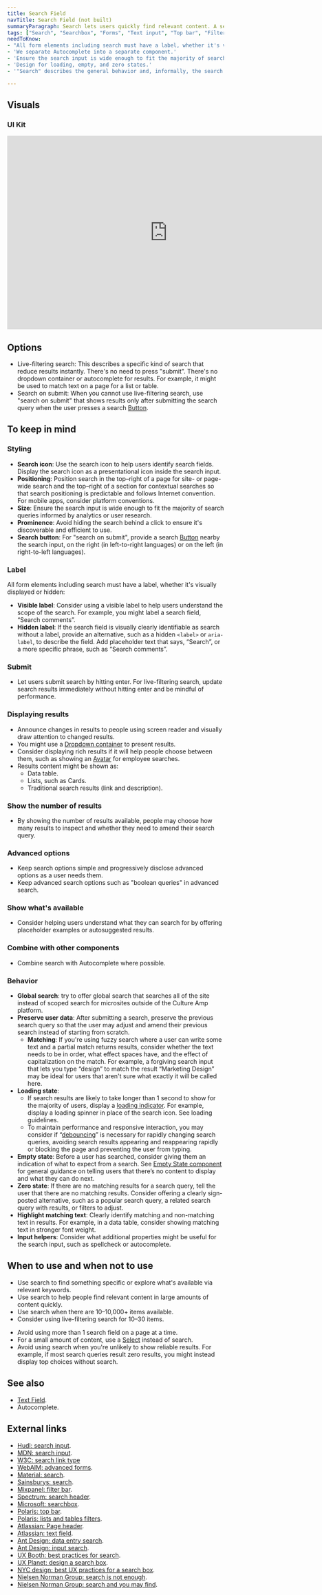 ```yaml
---
title: Search Field
navTitle: Search Field (not built)
summaryParagraph: Search lets users quickly find relevant content. A search field allows a user to type a word or phrase to filter a large amount of data down to a known piece of content or to a narrower list of relevant content without navigation.
tags: ["Search", "Searchbox", "Forms", "Text input", "Top bar", "Filters", "Autocomplete", "Autosuggest", "Live filter"]
needToKnow:
- "All form elements including search must have a label, whether it's visually displayed or hidden."
- 'We separate Autocomplete into a separate component.'
- 'Ensure the search input is wide enough to fit the majority of search queries informed by analytics or user research.'
- 'Design for loading, empty, and zero states.'
- '"Search" describes the general behavior and, informally, the search field. "Search field" describes the main search component (label and input).'

---
```



## Visuals

### UI Kit

<iframe style="border: none;" width="744" height="450" src="https://www.figma.com/embed?embed_host=share&url=https%3A%2F%2Fwww.figma.com%2Ffile%2Fe3TyAOZKfLg9cA01Iy1Mgm%2FKaizen-Site-embed%3Fnode-id%3D19823%253A84" allowfullscreen></iframe>

## Options

- Live-filtering search: This describes a specific kind of search that reduce results instantly. There's no need to press "submit". There's no dropdown container or autocomplete for results. For example, it might be used to match text on a page for a list or table.
- Search on submit: When you cannot use live-filtering search, use "search on submit" that shows results only after submitting the search query when the user presses a search [Button](/components/button).

## To keep in mind

### Styling

- **Search icon**: Use the search icon to help users identify search fields. Display the search icon as a presentational icon inside the search input.
- **Positioning**: Position search in the top–right of a page for site- or page-wide search and the top–right of a section for contextual searches so that search positioning is predictable and follows Internet convention. For mobile apps, consider platform conventions.
- **Size**: Ensure the search input is wide enough to fit the majority of search queries informed by analytics or user research.
- **Prominence**: Avoid hiding the search behind a click to ensure it's discoverable and efficient to use.
- **Search button**: For "search on submit", provide a search [Button](/components/button) nearby the search input, on the right (in left-to-right languages) or on the left (in right-to-left languages).

### Label

All form elements including search must have a label, whether it's visually displayed or hidden:

- **Visible label**: Consider using a visible label to help users understand the scope of the search. For example, you might label a search field, “Search comments”.
- **Hidden label**: If the search field is visually clearly identifiable as search without a label, provide an alternative, such as a hidden `<label>` or `aria-label`, to describe the field. Add placeholder text that says, “Search”, or a more specific phrase, such as “Search comments”.

### Submit

- Let users submit search by hitting enter. For live-filtering search, update search results immediately without hitting enter and be mindful of performance.

### Displaying results

- Announce changes in results to people using screen reader and visually draw attention to changed results.
- You might use a [Dropdown container](/components/dropdown) to present results.
- Consider displaying rich results if it will help people choose between them, such as showing an [Avatar](/components/avatar) for employee searches.
- Results content might be shown as:
    - Data table.
    - Lists, such as Cards.
    - Traditional search results (link and description).

### Show the number of results

- By showing the number of results available, people may choose how many results to inspect and whether they need to amend their search query.

### Advanced options

- Keep search options simple and progressively disclose advanced options as a user needs them.
- Keep advanced search options such as "boolean queries" in advanced search.

### Show what's available

- Consider helping users understand what they can search for by offering placeholder examples or autosuggested results.

### Combine with other components

- Combine search with Autocomplete where possible.

### Behavior

- **Global search**: try to offer global search that searches all of the site instead of scoped search for microsites outside of the Culture Amp platform.
- **Preserve user data**: After submitting a search, preserve the previous search query so that the user may adjust and amend their previous search instead of starting from scratch.
   - **Matching**: If you're using fuzzy search where a user can write some text and a partial match returns results, consider whether the text needs to be in order, what effect spaces have, and the effect of capitalization on the match. For example, a forgiving search input that lets you type “design” to match the result “Marketing Design” may be ideal for users that aren't sure what exactly it will be called here.
- **Loading state**:
   - If search results are likely to take longer than 1 second to show for the majority of users, display a [loading indicator](/guidelines/loading-patterns/). For example, display a loading spinner in place of the search icon. See loading guidelines.
   - To maintain performance and responsive interaction, you may consider if “[debouncing](https://css-tricks.com/the-difference-between-throttling-and-debouncing/)” is necessary for rapidly changing search queries, avoiding search results appearing and reappearing rapidly or blocking the page and preventing the user from typing.
- **Empty state**: Before a user has searched, consider giving them an indication of what to expect from a search. See [Empty State component](/components/empty-state) for general guidance on telling users that there’s no content to display and what they can do next.
- **Zero state**: If there are no matching results for a search query, tell the user that there are no matching results. Consider offering a clearly sign-posted alternative, such as a popular search query, a related search query with results, or filters to adjust.
- **Highlight matching text**: Clearly identify matching and non-matching text in results. For example, in a data table, consider showing matching text in stronger font weight.
- **Input helpers**: Consider what additional properties might be useful for the search input, such as spellcheck or autocomplete.



## When to use and when not to use

<WhenToUseAndWhenNotToUse>
<WhenToUse>

- Use search to find something specific or explore what's available via relevant keywords.
- Use search to help people find relevant content in large amounts of content quickly.
- Use search when there are 10–10,000+ items available.
- Consider using live-filtering search for 10–30 items.

</WhenToUse>
<WhenNotToUse>

- Avoid using more than 1 search field on a page at a time.
- For a small amount of content, use a [Select](/components/select) instead of search.
- Avoid using search when you're unlikely to show reliable results. For example, if most search queries result zero results, you might instead display top choices without search.

</WhenNotToUse>
</WhenToUseAndWhenNotToUse>

## See also

- [Text Field](/components/text-field).
- Autocomplete.

## External links

- [Hudl: search input](https://uniform.hudl.com/components/forms/search-input/design/).
- [MDN: search input](https://developer.mozilla.org/en-US/docs/Web/HTML/Element/input/search).
- [W3C: search link type](https://www.w3.org/TR/html52/links.html#link-type-search)
- [WebAIM: advanced forms](https://webaim.org/techniques/forms/advanced).
- [Material: search](https://material.io/design/navigation/search.html).
- [Sainsburys: search](https://luna.sainsburys.co.uk/components/search).
- [Mixpanel: filter bar](https://design.mixpanel.com/#mp-filter-bar).
- [Spectrum: search header](https://spectrum.adobe.com/page/headers/#Search).
- [Microsoft: searchbox](https://developer.microsoft.com/en-us/fluentui#/controls/web/searchbox).
- [Polaris: top bar](https://polaris.shopify.com/components/structure/top-bar).
- [Polaris: lists and tables filters](https://polaris.shopify.com/components/lists-and-tables/filters).
- [Atlassian: Page header](https://www.atlassian.design/guidelines/product/patterns/page-header).
- [Atlassian: text field](https://www.atlassian.design/guidelines/product/components/text-field).
- [Ant Design: data entry search](https://ant.design/docs/spec/data-entry#Search).
- [Ant Design: input search](https://ant.design/components/input/#Input.Search).
- [UX Booth: best practices for search](https://www.uxbooth.com/articles/best-practices-for-search/).
- [UX Planet: design a search box](https://uxplanet.org/design-a-perfect-search-box-b6baaf9599c).
- [NYC design: best UX practices for a search box](https://medium.com/nyc-design/best-ux-practises-for-search-box-de39e31d1588).
- [Nielsen Norman Group: search is not enough](https://www.nngroup.com/articles/search-not-enough/).
- [Nielsen Norman Group: search and you may find](https://www.nngroup.com/articles/search-and-you-may-find/).

